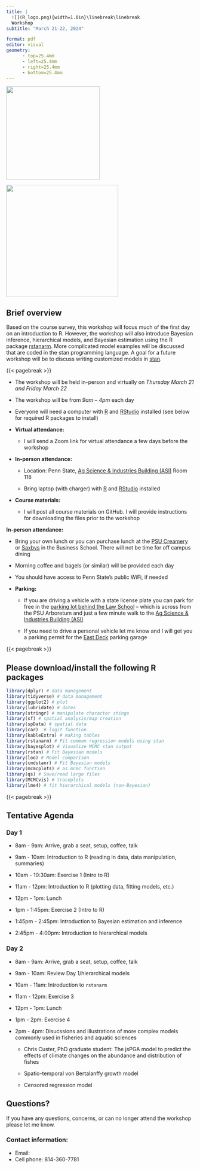 ```yaml
---
title: |
  ![](R_logo.png){width=1.0in}\linebreak\linebreak
  Workshop 
subtitle: "March 21-22, 2024"

format: pdf
editor: visual
geometry:
      - top=25.4mm
      - left=25.4mm
      - right=25.4mm
      - bottom=25.4mm
---
```



::: {layout-ncol="2" layout-valign="top"}
![](Fig1_pga.png){width="250" height="250"}

![](Fig2_maps.png){width="300" height="300"}
:::

## Brief overview

Based on the course survey, this workshop will focus much of the first day on an introduction to R. However, the workshop will also introduce Bayesian inference, hierarchical models, and Bayesian estimation using the R package [rstanarm](https://mc-stan.org/rstanarm/). More complicated model examples will be discussed that are coded in the stan programming language. A goal for a future workshop will be to discuss writing customized models in [stan](https://mc-stan.org/).

{{< pagebreak >}}

::: callout-important
-   The workshop will be held in-person and virtually on *Thursday March 21 and Friday March 22*

-   The workshop will be from *9am -- 4pm* each day

-   Everyone will need a computer with [R](https://www.r-project.org/) and [RStudio](https://posit.co/products/open-source/rstudio/) installed (see below for required R packages to install)

-   **Virtual attendance:**

    -   I will send a Zoom link for virtual attendance a few days before the workshop

-   **In-person attendance:**

    -   Location: Penn State, [Ag Science & Industries Building (ASI)](https://maps.app.goo.gl/GJFL9aAKnLeuUuwY9) Room 118

    -   Bring laptop (with charger) with [R](https://www.r-project.org/) and [RStudio](https://posit.co/products/open-source/rstudio/) installed

-   **Course materials:**

    -   I will post all course materials on GitHub. I will provide instructions for downloading the files prior to the workshop
:::

::: callout-note
**In-person attendance:**

-   Bring your own lunch or you can purchase lunch at the [PSU Creamery](https://creamery.psu.edu/) or [Saxbys](https://www.saxbyscoffee.com/location/saxbys-penn-state-university/) in the Business School. There will not be time for off campus dining

-   Morning coffee and bagels (or similar) will be provided each day

-   You should have access to Penn State's public WiFi, if needed

-   **Parking:**

    -   If you are driving a vehicle with a state license plate you can park for free in the [parking lot behind the Law School](https://maps.app.goo.gl/Z3JtNv9wuyCPJp226) -- which is across from the PSU Arboretum and just a few minute walk to the [Ag Science & Industries Building (ASI)](https://maps.app.goo.gl/GJFL9aAKnLeuUuwY9)

    -   If you need to drive a personal vehicle let me know and I will get you a parking permit for the [East Deck](https://maps.app.goo.gl/fiDTncz1cvkacFwf8) parking garage
:::

{{< pagebreak >}}

## Please download/install the following R packages

```r
library(dplyr) # data management
library(tidyverse) # data management
library(ggplot2) # plot
library(lubridate) # dates
library(stringr) # manipulate character stings
library(sf) # spatial analysis/map creation
library(spData) # spatial data
library(car)  # logit function
library(kableExtra) # making tables
library(rstanarm) # Fit common regression models using stan
library(bayesplot) # Visualize MCMC stan output
library(rstan) # Fit Bayesian models
library(loo) # Model comparison
library(cmdstanr) # Fit Bayesian models
library(mcmcplots) # as.mcmc function
library(qs) # Save/read large files
library(MCMCvis) # traceplots
library(lme4) # fit hierarchical models (non-Bayesian)

```

{{< pagebreak >}}

## Tentative Agenda

### Day 1

-   8am - 9am: Arrive, grab a seat, setup, coffee, talk

-   9am - 10am: Introduction to R (reading in data, data manipulation, summaries)

-   10am - 10:30am: Exercise 1 (Intro to R)

-   11am - 12pm: Introduction to R (plotting data, fitting models, etc.)

-   12pm - 1pm: Lunch

-   1pm - 1:45pm: Exercise 2 (Intro to R)

-   1:45pm - 2:45pm: Introduction to Bayesian estimation and inference

-   2:45pm - 4:00pm: Introduction to hierarchical models

### Day 2

-   8am - 9am: Arrive, grab a seat, setup, coffee, talk

-   9am - 10am: Review Day 1/hierarchical models

-   10am - 11am: Introduction to `rstanarm`

-   11am - 12pm: Exercise 3

-   12pm - 1pm: Lunch

-   1pm - 2pm: Exercise 4

-   2pm - 4pm: Disucssions and illustrations of more complex models commonly used in fisheries and aquatic sciences

    -   Chris Custer, PhD graduate student: The jsPGA model to predict the effects of climate changes on the abundance and distribution of fishes

    -   Spatio-temporal von Bertalanffy growth model

    -   Censored regression model

## Questions?

If you have any questions, concerns, or can no longer attend the workshop please let me know.

### Contact information:

-   Email: \href{mailto:txw19@psu.edu}{txw19@psu.edu}
-   Cell phone: 814-360-7781
